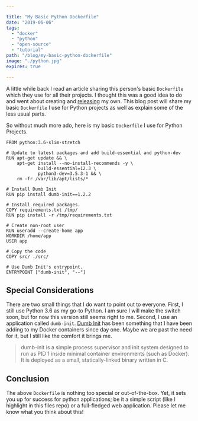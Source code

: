 ```yaml
---

title: "My Basic Python Dockerfile"
date: "2019-06-06"
tags:
  - "docker"
  - "python"
  - "open-source"
  - "tutorial"
path: "/blog/my-basic-python-dockerfile"
image: "./python.jpg"
expires: true

---
```



A little while back I read an article sharing this person's basic `Dockerfile` which they use for all their projects. I thought this was a good idea to do and went about creating and [releasing](https://github.com/joshfinnie/docker-python) my own. This blog post will share my basic `Dockerfile` I use for Python projects as well as explain some of the less usual parts.

So without much more ado, here is my basic `Dockerfile` I use for Python Projects.

```docker
FROM python:3.6-slim-stretch

# Update to latest packages and add build-essential and python-dev
RUN apt-get update && \
    apt-get install --no-install-recommends -y \
            build-essential=12.3 \
            python3-dev=3.5.3-1 && \
    rm -fr /var/lib/apt/lists/*

# Install Dumb Init
RUN pip install dumb-init==1.2.2

# Install required packages.
COPY requirements.txt /tmp/
RUN pip install -r /tmp/requirements.txt

# Create non-root user
RUN useradd --create-home app
WORKDIR /home/app
USER app

# Copy the code
COPY src/ ./src/

# Use Dumb Init's entrypoint.
ENTRYPOINT ["dumb-init", "--"]
```

## Special Considerations

There are two small things that I do want to point out to everyone. First, I still use Python 3.6 as my go-to Python. I am sure I will make the switch soon, but for now this version still seems right to me. Second, I use an application called `dumb-init`. [Dumb Init](https://github.com/Yelp/dumb-init) has been something that I have been adding to my Docker containers since day one. Maybe we are past the need for it, but I still like the comfort it brings me.

> dumb-init is a simple process supervisor and init system designed to run as PID 1 inside minimal container environments (such as Docker). It is deployed as a small, statically-linked binary written in C.

## Conclusion

The above `Dockerfile` is nothing too  special or out-of-the-box. Yet, it sets you up for success  for python applications; be it a simple script (like I highlight in this files repo) or a full-fledged web application.  Please let me know what you think about this!

<Unsplash name="Marius Masalar" url="marius" />
